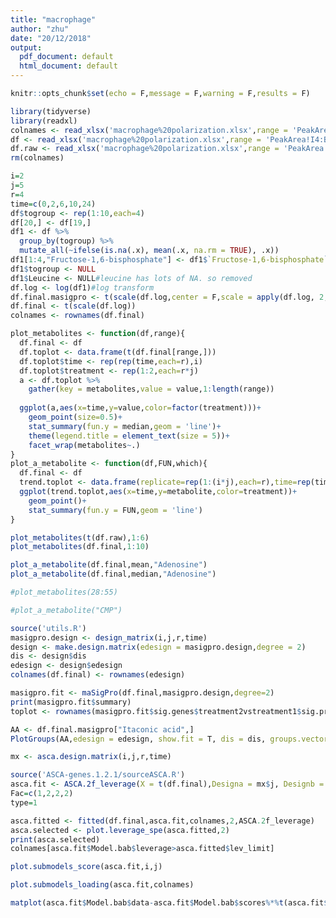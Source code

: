 ```yaml
---
title: "macrophage"
author: "zhu"
date: "20/12/2018"
output:
  pdf_document: default
  html_document: default
---
```


```r
knitr::opts_chunk$set(echo = F,message = F,warning = F,results = F)
```

```r
library(tidyverse)
library(readxl)
colnames <- read_xlsx('macrophage%20polarization.xlsx',range = 'PeakArea!I1:BL1')
df <- read_xlsx('macrophage%20polarization.xlsx',range = 'PeakArea!I4:BL43',col_names = colnames(colnames))
df.raw <- read_xlsx('macrophage%20polarization.xlsx',range = 'PeakArea!I4:BL43',col_names = colnames(colnames))
rm(colnames)

i=2
j=5
r=4
time=c(0,2,6,10,24)
df$togroup <- rep(1:10,each=4)
df[20,] <- df[19,]
df1 <- df %>% 
  group_by(togroup) %>% 
  mutate_all(~ifelse(is.na(.x), mean(.x, na.rm = TRUE), .x))
df1[1:4,"Fructose-1,6-bisphosphate"] <- df1$`Fructose-1,6-bisphosphate`[5]#fill NA with mean of replicates. F16B is missing values at entire time 1 control. filled with values at time 1 treatment
df1$togroup <- NULL
df1$Leucine <- NULL#leucine has lots of NA. so removed
df.log <- log(df1)#log transform
df.final.masigpro <- t(scale(df.log,center = F,scale = apply(df.log, 2, sd, na.rm = TRUE)))
df.final <- t(scale(df.log))
colnames <- rownames(df.final)
```

```r
plot_metabolites <- function(df,range){
  df.final <- df
  df.toplot <- data.frame(t(df.final[range,]))
  df.toplot$time <- rep(rep(time,each=r),i)
  df.toplot$treatment <- rep(1:2,each=r*j)
  a <- df.toplot %>% 
    gather(key = metabolites,value = value,1:length(range))
  
  ggplot(a,aes(x=time,y=value,color=factor(treatment)))+
    geom_point(size=0.5)+
    stat_summary(fun.y = median,geom = 'line')+
    theme(legend.title = element_text(size = 5))+
    facet_wrap(metabolites~.)
}
plot_a_metabolite <- function(df,FUN,which){
  df.final <- df
  trend.toplot <- data.frame(replicate=rep(1:(i*j),each=r),time=rep(time,each=r),treatment=factor(rep(1:i,each=j*r)),metabolite=df.final[which,])
  ggplot(trend.toplot,aes(x=time,y=metabolite,color=treatment))+
    geom_point()+
    stat_summary(fun.y = FUN,geom = 'line')
}
```

```r
plot_metabolites(t(df.raw),1:6)
plot_metabolites(df.final,1:10)
```

```r
plot_a_metabolite(df.final,mean,"Adenosine")
plot_a_metabolite(df.final,median,"Adenosine")
```


```r
#plot_metabolites(28:55)
```

```r
#plot_a_metabolite("CMP")
```


```r
source('utils.R')
masigpro.design <- design_matrix(i,j,r,time)
design <- make.design.matrix(edesign = masigpro.design,degree = 2)
dis <- design$dis
edesign <- design$edesign
colnames(df.final) <- rownames(edesign)

masigpro.fit <- maSigPro(df.final,masigpro.design,degree=2)
print(masigpro.fit$summary)
toplot <- rownames(masigpro.fit$sig.genes$treatment2vstreatment1$sig.profiles)
```
```r
AA <- df.final.masigpro["Itaconic acid",]
PlotGroups(AA,edesign = edesign, show.fit = T, dis = dis, groups.vector = design$groups.vector)
```

```r
mx <- asca.design.matrix(i,j,r,time)

source('ASCA-genes.1.2.1/sourceASCA.R')
asca.fit <- ASCA.2f_leverage(X = t(df.final),Designa = mx$j, Designb = mx$i,type = 1, Fac = c(1,2,2,2))
Fac=c(1,2,2,2)
type=1
```

```r
asca.fitted <- fitted(df.final,asca.fit,colnames,2,ASCA.2f_leverage)
asca.selected <- plot.leverage_spe(asca.fitted,2)
print(asca.selected)
colnames[asca.fit$Model.bab$leverage>asca.fitted$lev_limit]

```
```r
plot.submodels_score(asca.fit,i,j)
```
```r
plot.submodels_loading(asca.fit,colnames)
```
```r
matplot(asca.fit$Model.bab$data-asca.fit$Model.bab$scores%*%t(asca.fit$Model.bab$loadings),type = 'l')
```




